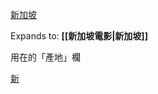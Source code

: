 {{flagdeco|SIN}} [[新加坡電影|新加坡]]<noinclude>

Expands to: '''<nowiki>[[新加坡電影|新加坡]]</nowiki>'''

用在{{t1|Infobox Film}}的「產地」欄

[[Category:新加坡電影作品| ]]
[[Category:電影產地模板|新]]</noinclude>